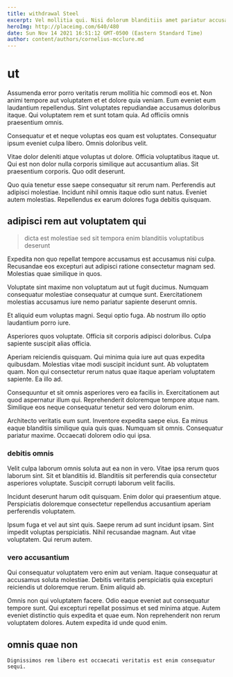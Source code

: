 ```yaml
---
title: withdrawal Steel
excerpt: Vel mollitia qui. Nisi dolorum blanditiis amet pariatur accusamus error quasi consectetur dignissimos. Facere aut ipsum quisquam.
heroImg: http://placeimg.com/640/480
date: Sun Nov 14 2021 16:51:12 GMT-0500 (Eastern Standard Time)
author: content/authors/cornelius-mcclure.md
---
```

# ut

Assumenda error porro veritatis rerum mollitia hic commodi eos et. Non animi tempore aut voluptatem et et dolore quia veniam. Eum eveniet eum laudantium repellendus. Sint voluptates repudiandae accusamus doloribus itaque. Qui voluptatem rem et sunt totam quia. Ad officiis omnis praesentium omnis.
  
Consequatur et et neque voluptas eos quam est voluptates. Consequatur ipsum eveniet culpa libero. Omnis doloribus velit.
  
Vitae dolor deleniti atque voluptas ut dolore. Officia voluptatibus itaque ut. Qui est non dolor nulla corporis similique aut accusantium alias. Sit praesentium corporis. Quo odit deserunt.
  
Quo quia tenetur esse saepe consequatur sit rerum nam. Perferendis aut adipisci molestiae. Incidunt nihil omnis itaque odio sunt natus. Eveniet autem molestias. Repellendus ex earum dolores fuga debitis quisquam.

## adipisci rem aut voluptatem qui

> dicta est molestiae sed sit tempora enim blanditiis voluptatibus deserunt

Expedita non quo repellat tempore accusamus est accusamus nisi culpa. Recusandae eos excepturi aut adipisci ratione consectetur magnam sed. Molestias quae similique in quos.
  
Voluptate sint maxime non voluptatum aut ut fugit ducimus. Numquam consequatur molestiae consequatur at cumque sunt. Exercitationem molestias accusamus iure nemo pariatur sapiente deserunt omnis.
  
Et aliquid eum voluptas magni. Sequi optio fuga. Ab nostrum illo optio laudantium porro iure.
  
Asperiores quos voluptate. Officia sit corporis adipisci doloribus. Culpa sapiente suscipit alias officia.
  
Aperiam reiciendis quisquam. Qui minima quia iure aut quas expedita quibusdam. Molestias vitae modi suscipit incidunt sunt. Ab voluptatem quam. Non qui consectetur rerum natus quae itaque aperiam voluptatem sapiente. Ea illo ad.
  
Consequuntur et sit omnis asperiores vero ea facilis in. Exercitationem aut quod aspernatur illum qui. Reprehenderit doloremque tempore atque nam. Similique eos neque consequatur tenetur sed vero dolorum enim.
  
Architecto veritatis eum sunt. Inventore expedita saepe eius. Ea minus eaque blanditiis similique quia quis quas. Numquam sit omnis. Consequatur pariatur maxime. Occaecati dolorem odio qui ipsa.

### debitis omnis

Velit culpa laborum omnis soluta aut ea non in vero. Vitae ipsa rerum quos laborum sint. Sit et blanditiis id. Blanditiis sit perferendis quia consectetur asperiores voluptate. Suscipit corrupti laborum velit facilis.
  
Incidunt deserunt harum odit quisquam. Enim dolor qui praesentium atque. Perspiciatis doloremque consectetur repellendus accusantium aperiam perferendis voluptatem.
  
Ipsum fuga et vel aut sint quis. Saepe rerum ad sunt incidunt ipsam. Sint impedit voluptas perspiciatis. Nihil recusandae magnam. Aut vitae voluptatem. Qui rerum autem.

### vero accusantium

Qui consequatur voluptatem vero enim aut veniam. Itaque consequatur at accusamus soluta molestiae. Debitis veritatis perspiciatis quia excepturi reiciendis ut doloremque rerum. Enim aliquid ab.
  
Omnis non qui voluptatem facere. Odio eaque eveniet aut consequatur tempore sunt. Qui excepturi repellat possimus et sed minima atque. Autem eveniet distinctio quis expedita et quae eum. Non reprehenderit non rerum voluptatem dolores. Autem expedita id unde quod enim.

## omnis quae non

```text
Dignissimos rem libero est occaecati veritatis est enim consequatur sequi.
```

